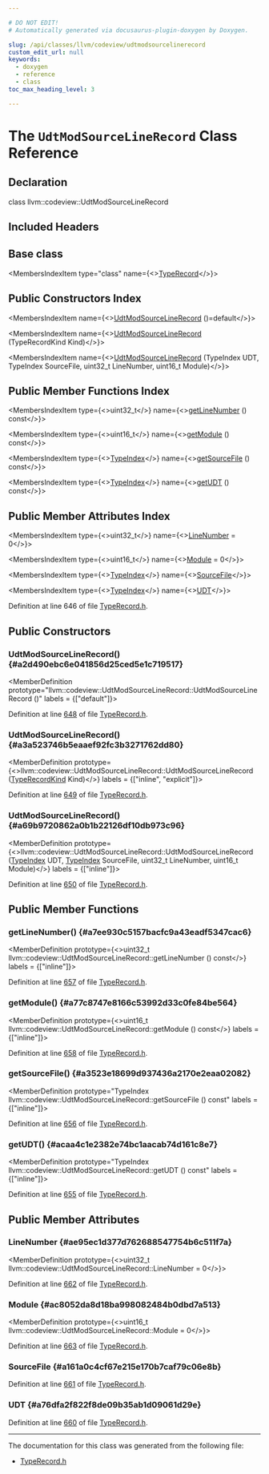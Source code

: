 ```yaml
---

# DO NOT EDIT!
# Automatically generated via docusaurus-plugin-doxygen by Doxygen.

slug: /api/classes/llvm/codeview/udtmodsourcelinerecord
custom_edit_url: null
keywords:
  - doxygen
  - reference
  - class
toc_max_heading_level: 3

---
```





# The `UdtModSourceLineRecord` Class Reference

<DoxygenPage pluginConfig={pluginConfig}>



## Declaration

<CodeBlock>class llvm::codeview::UdtModSourceLineRecord</CodeBlock>

## Included Headers

<IncludesList>
<IncludesListItem
  filePath="llvm/DebugInfo/CodeView/TypeRecord.h"
  permalink="/docs/api/files/include/include/llvm/include/llvm/debuginfo/include/llvm/debuginfo/codeview/typerecord-h"
  isLocal="true" />
</IncludesList>

## Base class

<MembersIndex>

<MembersIndexItem
  type="class"
  name={<><a href="/docs/api/classes/llvm/codeview/typerecord">TypeRecord</a></>}>
</MembersIndexItem>

</MembersIndex>

## Public Constructors Index

<MembersIndex>

<MembersIndexItem
  name={<><a href="#a2d490ebc6e041856d25ced5e1c719517">UdtModSourceLineRecord</a> ()=default</>}>
</MembersIndexItem>

<MembersIndexItem
  name={<><a href="#a3a523746b5eaaef92fc3b3271762dd80">UdtModSourceLineRecord</a> (TypeRecordKind Kind)</>}>
</MembersIndexItem>

<MembersIndexItem
  name={<><a href="#a69b9720862a0b1b22126df10db973c96">UdtModSourceLineRecord</a> (TypeIndex UDT, TypeIndex SourceFile, uint32&#95;t LineNumber, uint16&#95;t Module)</>}>
</MembersIndexItem>

</MembersIndex>

## Public Member Functions Index

<MembersIndex>

<MembersIndexItem
  type={<>uint32&#95;t</>}
  name={<><a href="#a7ee930c5157bacfc9a43eadf5347cac6">getLineNumber</a> () const</>}>
</MembersIndexItem>

<MembersIndexItem
  type={<>uint16&#95;t</>}
  name={<><a href="#a77c8747e8166c53992d33c0fe84be564">getModule</a> () const</>}>
</MembersIndexItem>

<MembersIndexItem
  type={<><a href="/docs/api/classes/llvm/codeview/typeindex">TypeIndex</a></>}
  name={<><a href="#a3523e18699d937436a2170e2eaa02082">getSourceFile</a> () const</>}>
</MembersIndexItem>

<MembersIndexItem
  type={<><a href="/docs/api/classes/llvm/codeview/typeindex">TypeIndex</a></>}
  name={<><a href="#acaa4c1e2382e74bc1aacab74d161c8e7">getUDT</a> () const</>}>
</MembersIndexItem>

</MembersIndex>

## Public Member Attributes Index

<MembersIndex>

<MembersIndexItem
  type={<>uint32&#95;t</>}
  name={<><a href="#ae95ec1d377d762688547754b6c511f7a">LineNumber</a> = 0</>}>
</MembersIndexItem>

<MembersIndexItem
  type={<>uint16&#95;t</>}
  name={<><a href="#ac8052da8d18ba998082484b0dbd7a513">Module</a> = 0</>}>
</MembersIndexItem>

<MembersIndexItem
  type={<><a href="/docs/api/classes/llvm/codeview/typeindex">TypeIndex</a></>}
  name={<><a href="#a161a0c4cf67e215e170b7caf79c06e8b">SourceFile</a></>}>
</MembersIndexItem>

<MembersIndexItem
  type={<><a href="/docs/api/classes/llvm/codeview/typeindex">TypeIndex</a></>}
  name={<><a href="#a76dfa2f822f8de09b35ab1d09061d29e">UDT</a></>}>
</MembersIndexItem>

</MembersIndex>


Definition at line 646 of file <a href="/docs/api/files/include/include/llvm/include/llvm/debuginfo/include/llvm/debuginfo/codeview/typerecord-h">TypeRecord.h</a>.

<SectionDefinition>

## Public Constructors

### UdtModSourceLineRecord() {#a2d490ebc6e041856d25ced5e1c719517}

<MemberDefinition
  prototype="llvm::codeview::UdtModSourceLineRecord::UdtModSourceLineRecord ()"
  labels = {["default"]}>

Definition at line <a href="/docs/api/files/include/include/llvm/include/llvm/debuginfo/include/llvm/debuginfo/codeview/typerecord-h/#l00648">648</a> of file <a href="/docs/api/files/include/include/llvm/include/llvm/debuginfo/include/llvm/debuginfo/codeview/typerecord-h">TypeRecord.h</a>.
</MemberDefinition>

### UdtModSourceLineRecord() {#a3a523746b5eaaef92fc3b3271762dd80}

<MemberDefinition
  prototype={<>llvm::codeview::UdtModSourceLineRecord::UdtModSourceLineRecord (<a href="/docs/api/namespaces/llvm/codeview/#abf3db0193e50769bab633545f88c383a">TypeRecordKind</a> Kind)</>}
  labels = {["inline", "explicit"]}>

Definition at line <a href="/docs/api/files/include/include/llvm/include/llvm/debuginfo/include/llvm/debuginfo/codeview/typerecord-h/#l00649">649</a> of file <a href="/docs/api/files/include/include/llvm/include/llvm/debuginfo/include/llvm/debuginfo/codeview/typerecord-h">TypeRecord.h</a>.
</MemberDefinition>

### UdtModSourceLineRecord() {#a69b9720862a0b1b22126df10db973c96}

<MemberDefinition
  prototype={<>llvm::codeview::UdtModSourceLineRecord::UdtModSourceLineRecord (<a href="/docs/api/classes/llvm/codeview/typeindex">TypeIndex</a> UDT, <a href="/docs/api/classes/llvm/codeview/typeindex">TypeIndex</a> SourceFile, uint32&#95;t LineNumber, uint16&#95;t Module)</>}
  labels = {["inline"]}>

Definition at line <a href="/docs/api/files/include/include/llvm/include/llvm/debuginfo/include/llvm/debuginfo/codeview/typerecord-h/#l00650">650</a> of file <a href="/docs/api/files/include/include/llvm/include/llvm/debuginfo/include/llvm/debuginfo/codeview/typerecord-h">TypeRecord.h</a>.
</MemberDefinition>

</SectionDefinition>

<SectionDefinition>

## Public Member Functions

### getLineNumber() {#a7ee930c5157bacfc9a43eadf5347cac6}

<MemberDefinition
  prototype={<>uint32&#95;t llvm::codeview::UdtModSourceLineRecord::getLineNumber () const</>}
  labels = {["inline"]}>

Definition at line <a href="/docs/api/files/include/include/llvm/include/llvm/debuginfo/include/llvm/debuginfo/codeview/typerecord-h/#l00657">657</a> of file <a href="/docs/api/files/include/include/llvm/include/llvm/debuginfo/include/llvm/debuginfo/codeview/typerecord-h">TypeRecord.h</a>.
</MemberDefinition>

### getModule() {#a77c8747e8166c53992d33c0fe84be564}

<MemberDefinition
  prototype={<>uint16&#95;t llvm::codeview::UdtModSourceLineRecord::getModule () const</>}
  labels = {["inline"]}>

Definition at line <a href="/docs/api/files/include/include/llvm/include/llvm/debuginfo/include/llvm/debuginfo/codeview/typerecord-h/#l00658">658</a> of file <a href="/docs/api/files/include/include/llvm/include/llvm/debuginfo/include/llvm/debuginfo/codeview/typerecord-h">TypeRecord.h</a>.
</MemberDefinition>

### getSourceFile() {#a3523e18699d937436a2170e2eaa02082}

<MemberDefinition
  prototype="TypeIndex llvm::codeview::UdtModSourceLineRecord::getSourceFile () const"
  labels = {["inline"]}>

Definition at line <a href="/docs/api/files/include/include/llvm/include/llvm/debuginfo/include/llvm/debuginfo/codeview/typerecord-h/#l00656">656</a> of file <a href="/docs/api/files/include/include/llvm/include/llvm/debuginfo/include/llvm/debuginfo/codeview/typerecord-h">TypeRecord.h</a>.
</MemberDefinition>

### getUDT() {#acaa4c1e2382e74bc1aacab74d161c8e7}

<MemberDefinition
  prototype="TypeIndex llvm::codeview::UdtModSourceLineRecord::getUDT () const"
  labels = {["inline"]}>

Definition at line <a href="/docs/api/files/include/include/llvm/include/llvm/debuginfo/include/llvm/debuginfo/codeview/typerecord-h/#l00655">655</a> of file <a href="/docs/api/files/include/include/llvm/include/llvm/debuginfo/include/llvm/debuginfo/codeview/typerecord-h">TypeRecord.h</a>.
</MemberDefinition>

</SectionDefinition>

<SectionDefinition>

## Public Member Attributes

### LineNumber {#ae95ec1d377d762688547754b6c511f7a}

<MemberDefinition
  prototype={<>uint32&#95;t llvm::codeview::UdtModSourceLineRecord::LineNumber = 0</>}>

Definition at line <a href="/docs/api/files/include/include/llvm/include/llvm/debuginfo/include/llvm/debuginfo/codeview/typerecord-h/#l00662">662</a> of file <a href="/docs/api/files/include/include/llvm/include/llvm/debuginfo/include/llvm/debuginfo/codeview/typerecord-h">TypeRecord.h</a>.
</MemberDefinition>

### Module {#ac8052da8d18ba998082484b0dbd7a513}

<MemberDefinition
  prototype={<>uint16&#95;t llvm::codeview::UdtModSourceLineRecord::Module = 0</>}>

Definition at line <a href="/docs/api/files/include/include/llvm/include/llvm/debuginfo/include/llvm/debuginfo/codeview/typerecord-h/#l00663">663</a> of file <a href="/docs/api/files/include/include/llvm/include/llvm/debuginfo/include/llvm/debuginfo/codeview/typerecord-h">TypeRecord.h</a>.
</MemberDefinition>

### SourceFile {#a161a0c4cf67e215e170b7caf79c06e8b}

<MemberDefinition
  prototype="TypeIndex llvm::codeview::UdtModSourceLineRecord::SourceFile">

Definition at line <a href="/docs/api/files/include/include/llvm/include/llvm/debuginfo/include/llvm/debuginfo/codeview/typerecord-h/#l00661">661</a> of file <a href="/docs/api/files/include/include/llvm/include/llvm/debuginfo/include/llvm/debuginfo/codeview/typerecord-h">TypeRecord.h</a>.
</MemberDefinition>

### UDT {#a76dfa2f822f8de09b35ab1d09061d29e}

<MemberDefinition
  prototype="TypeIndex llvm::codeview::UdtModSourceLineRecord::UDT">

Definition at line <a href="/docs/api/files/include/include/llvm/include/llvm/debuginfo/include/llvm/debuginfo/codeview/typerecord-h/#l00660">660</a> of file <a href="/docs/api/files/include/include/llvm/include/llvm/debuginfo/include/llvm/debuginfo/codeview/typerecord-h">TypeRecord.h</a>.
</MemberDefinition>

</SectionDefinition>

<hr/>

The documentation for this class was generated from the following file:

<ul>
<li><a href="/docs/api/files/include/include/llvm/include/llvm/debuginfo/include/llvm/debuginfo/codeview/typerecord-h">TypeRecord.h</a></li>
</ul>

</DoxygenPage>
